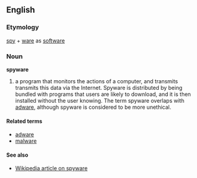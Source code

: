 ==English==

===Etymology===
[[spy]] + [[ware]] as [[software]]

===Noun===
'''spyware'''
#a program that monitors the actions of a computer, and transmits transmits this data via the Internet. Spyware is distributed by being bundled with programs that users are likely to download, and it is then installed without the user knowing. The term spyware overlaps with [[adware]], although spyware is considered to be more unethical.

====Related terms====
*[[adware]]
*[[malware]]

====See also====
*[[w:spyware|Wikipedia article on spyware]]